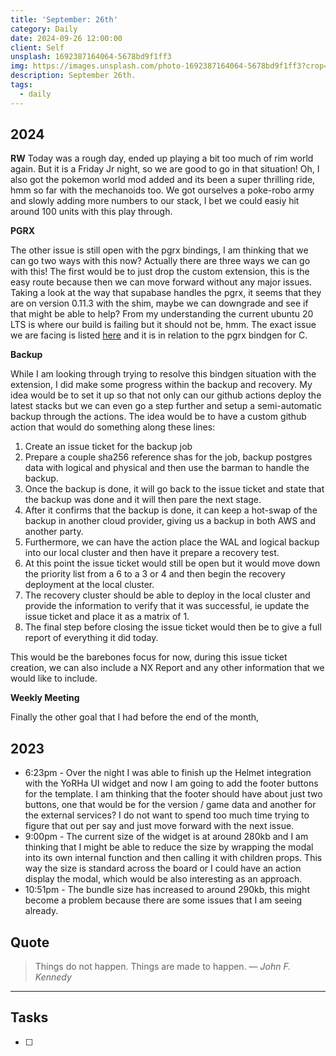 ```yaml
---
title: 'September: 26th'
category: Daily
date: 2024-09-26 12:00:00
client: Self
unsplash: 1692387164064-5678bd9f1ff3
img: https://images.unsplash.com/photo-1692387164064-5678bd9f1ff3?crop=entropy&cs=srgb&fm=jpg&ixid=MnwzNjM5Nzd8MHwxfHJhbmRvbXx8fHx8fHx8fDE2ODE3NDg2ODY&ixlib=rb-4.0.3&q=85
description: September 26th. 
tags:
  - daily
---
```



## 2024

**RW**
Today was a rough day, ended up playing a bit too much of rim world again.
But it is a Friday Jr night, so we are good to go in that situation!
Oh, I also got the pokemon world mod added and its been a super thrilling ride, hmm so far with the mechanoids too.
We got ourselves a poke-robo army and slowly adding more numbers to our stack, I bet we could easiy hit around 100 units with this play through.


**PGRX**

The other issue is still open with the pgrx bindings, I am thinking that we can go two ways with this now?
Actually there are three ways we can go with this!
The first would be to just drop the custom extension, this is the easy route because then we can move forward without any major issues.
Taking a look at the way that supabase handles the pgrx, it seems that they are on version 0.11.3 with the shim, maybe we can downgrade and see if that might be able to help?
From my understanding the current ubuntu 20 LTS is where our build is failing but it should not be, hmm.
The exact issue we are facing is listed [here](https://github.com/pgcentralfoundation/pgrx/issues/1822) and it is in relation to the pgrx bindgen for C.

**Backup**

While I am looking through trying to resolve this bindgen situation with the extension, I did make some progress within the backup and recovery.
My idea would be to set it up so that not only can our github actions deploy the latest stacks but we can even go a step further and setup a semi-automatic backup through the actions.
The idea would be to have a custom github action that would do something along these lines:

1. Create an issue ticket for the backup job
2. Prepare a couple sha256 reference shas for the job, backup postgres data with logical and physical and then use the barman to handle the backup.
3. Once the backup is done, it will go back to the issue ticket and state that the backup was done and it will then pare the next stage.
4. After it confirms that the backup is done, it can keep a hot-swap of the backup in another cloud provider, giving us a backup in both AWS and another party.
5. Furthermore, we can have the action place the WAL and logical backup into our local cluster and then have it prepare a recovery test.
6. At this point the issue ticket would still be open but it would move down the priority list from a 6 to a 3 or 4 and then begin the recovery deployment at the local cluster.
7. The recovery cluster should be able to deploy in the local cluster and provide the information to verify that it was successful, ie update the issue ticket and place it as a matrix of 1.
8. The final step before closing the issue ticket would then be to give a full report of everything it did today.

This would be the barebones focus for now, during this issue ticket creation, we can also include a NX Report and any other information that we would like to include.

**Weekly Meeting**

Finally the other goal that I had before the end of the month, 
 

<Adsense />

## 2023

- 6:23pm  - Over the night I was able to finish up the Helmet integration with the YoRHa UI widget and now I am going to add the footer buttons for the template. I am thinking that the footer should have about just two buttons, one that would be for the version / game data and another for the external services? I do not want to spend too much time trying to figure that out per say and just move forward with the next issue.
- 9:00pm - The current size of the widget is at around 280kb and I am thinking that I might be able to reduce the size by wrapping the modal into its own internal function and then calling it with children props. This way the size is standard across the board or I could have an action display the modal, which would be also interesting as an approach. 
- 10:51pm - The bundle size has increased to around 290kb, this might become a problem because there are some issues that I am seeing already. 

## Quote

> Things do not happen. Things are made to happen.
> — <cite>John F. Kennedy</cite>

---

## Tasks

- [ ]